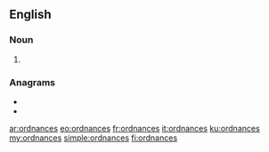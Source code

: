==English==

===Noun===
{{head|en|noun plural form}}

# {{plural of|ordnance|lang=en}}

===Anagrams===
* {{l|en|consarned}}
* {{l|en|nonsacred}}

[[ar:ordnances]]
[[eo:ordnances]]
[[fr:ordnances]]
[[it:ordnances]]
[[ku:ordnances]]
[[my:ordnances]]
[[simple:ordnances]]
[[fi:ordnances]]